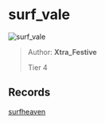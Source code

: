 
# surf_vale

![surf_vale](https://raw.githubusercontent.com/Sayt123/SurfMapPics/Maps-and-bonuses/csgo/surf_vale.jpg)

> Author: **Xtra_Festive**
>
> Tier 4

## Records

[surfheaven](https://surfheaven.eu/map/surf_vale)
